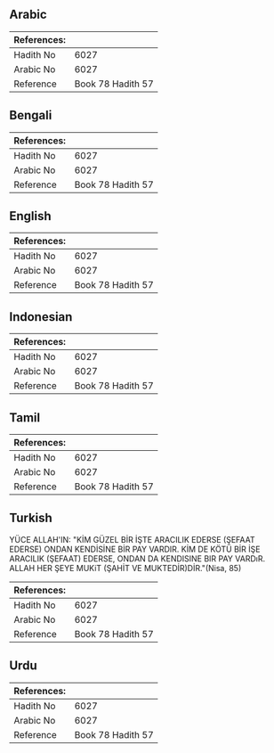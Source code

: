 ## Arabic


<div dir="rtl" lang="ar" style={{fontSize:'larger',backgroundColor:'#f8f9fa',padding:20}}>

</div>
<div style={{backgroundColor:'#f8f9fa',padding:20, marginBottom: 10}}><table> <thead> <tr> <th>References:</th> <th></th> </tr> </thead> <tbody><tr><td>Hadith No</td><td>6027</td></tr><tr><td>Arabic No</td><td>6027</td></tr><tr><td>Reference</td><td>Book 78 Hadith 57</td></tr></tbody></table></div>

## Bengali


<div dir="ltr" lang="bn" style={{fontSize:'larger',backgroundColor:'#f8f9fa',padding:20}}>

</div>
<div style={{backgroundColor:'#f8f9fa',padding:20, marginBottom: 10}}><table> <thead> <tr> <th>References:</th> <th></th> </tr> </thead> <tbody><tr><td>Hadith No</td><td>6027</td></tr><tr><td>Arabic No</td><td>6027</td></tr><tr><td>Reference</td><td>Book 78 Hadith 57</td></tr></tbody></table></div>

## English


<div dir="ltr" lang="en" style={{fontSize:'larger',backgroundColor:'#f8f9fa',padding:20}}>

</div>
<div style={{backgroundColor:'#f8f9fa',padding:20, marginBottom: 10}}><table> <thead> <tr> <th>References:</th> <th></th> </tr> </thead> <tbody><tr><td>Hadith No</td><td>6027</td></tr><tr><td>Arabic No</td><td>6027</td></tr><tr><td>Reference</td><td>Book 78 Hadith 57</td></tr></tbody></table></div>

## Indonesian


<div dir="ltr" lang="id" style={{fontSize:'larger',backgroundColor:'#f8f9fa',padding:20}}>

</div>
<div style={{backgroundColor:'#f8f9fa',padding:20, marginBottom: 10}}><table> <thead> <tr> <th>References:</th> <th></th> </tr> </thead> <tbody><tr><td>Hadith No</td><td>6027</td></tr><tr><td>Arabic No</td><td>6027</td></tr><tr><td>Reference</td><td>Book 78 Hadith 57</td></tr></tbody></table></div>

## Tamil


<div dir="ltr" lang="ta" style={{fontSize:'larger',backgroundColor:'#f8f9fa',padding:20}}>

</div>
<div style={{backgroundColor:'#f8f9fa',padding:20, marginBottom: 10}}><table> <thead> <tr> <th>References:</th> <th></th> </tr> </thead> <tbody><tr><td>Hadith No</td><td>6027</td></tr><tr><td>Arabic No</td><td>6027</td></tr><tr><td>Reference</td><td>Book 78 Hadith 57</td></tr></tbody></table></div>

## Turkish


<div dir="ltr" lang="tr" style={{fontSize:'larger',backgroundColor:'#f8f9fa',padding:20}}>
YÜCE ALLAH'IN: "KİM GÜZEL BİR İŞTE ARACILIK EDERSE (ŞEFAAT EDERSE) ONDAN KENDİSİNE BİR PAY VARDIR. KİM DE KÖTÜ BİR İŞE ARACILIK (ŞEFAAT) EDERSE, ONDAN DA KENDISINE BIR PAY VARDıR. ALLAH HER ŞEYE MUKiT (ŞAHİT VE MUKTEDİR)DİR."(Nisa, 85)
</div>
<div style={{backgroundColor:'#f8f9fa',padding:20, marginBottom: 10}}><table> <thead> <tr> <th>References:</th> <th></th> </tr> </thead> <tbody><tr><td>Hadith No</td><td>6027</td></tr><tr><td>Arabic No</td><td>6027</td></tr><tr><td>Reference</td><td>Book 78 Hadith 57</td></tr></tbody></table></div>

## Urdu


<div dir="rtl" lang="ur" style={{fontSize:'larger',backgroundColor:'#f8f9fa',padding:20}}>

</div>
<div style={{backgroundColor:'#f8f9fa',padding:20, marginBottom: 10}}><table> <thead> <tr> <th>References:</th> <th></th> </tr> </thead> <tbody><tr><td>Hadith No</td><td>6027</td></tr><tr><td>Arabic No</td><td>6027</td></tr><tr><td>Reference</td><td>Book 78 Hadith 57</td></tr></tbody></table></div>